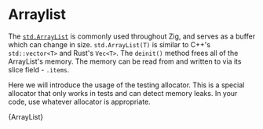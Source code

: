 

# Arraylist

The
[`std.ArrayList`](https://ziglang.org/documentation/master/std/#A;std:ArrayList)
is commonly used throughout Zig, and serves as a buffer which can change in
size. `std.ArrayList(T)` is similar to C++'s `std::vector<T>` and Rust's
`Vec<T>`. The `deinit()` method frees all of the ArrayList's memory. The memory
can be read from and written to via its slice field - `.items`.

Here we will introduce the usage of the testing allocator. This is a special
allocator that only works in tests and can detect memory leaks. In your code,
use whatever allocator is appropriate.

<CodeBlock language="zig">{ArrayList}</CodeBlock>
